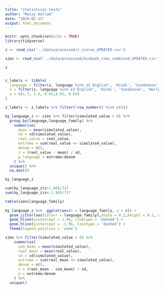 ```yaml
---
title: "statistical-tests"
author: "Maisy Hallam"
date: "2024-02-13"
output: html_document
---
```


```r
knitr::opts_chunk$set(echo = TRUE)
library(tidyverse)
```


```r
z <- read_csv('../data/processed/z_scores_UPDATED.csv')

sims <- read_csv('../data/processed/kinbank_sims_combined_UPDATED.csv')

z


z_labels <- tibble(
  language = filter(z, language %in% c('English', 'Hindi', 'Sundanese', 'Warlpiri'))$language,
  z = filter(z, language %in% c('English', 'Hindi', 'Sundanese', 'Warlpiri'))$zscore,
  x = c(1.7, 1.6, 0.65,0.65, 0.65)
)

z_labels <- z_labels %>% filter(!row_number() %in% c(4))
```

```r
by_language_z <- sims %>% filter(simulated_value > 0) %>%
  group_by(language,language_family) %>%
    summarise(
      mean = mean(simulated_value),
      sd = sd(simulated_value),
      real_value = real_value,
      extreme = sum(real_value <= simulated_value),
      denom = n(),
      z = (real_value - mean) / sd,
      p_language = extreme/denom
    ) %>%
  unique() %>%
  na.omit()

by_language_z

sum(by_language_z$z>1.96)/717
sum(by_language_z$z<-1.96)/717

table(sims$language_family)
  
by_language_z %>%  ggplot(aes(x = language_family, y = z)) +
  geom_jitter(aes(colour = language_family),alpha = 0.2,height = 0.1, width = 0.1) +
  geom_hline(yintercept = 1.96, linetype = 'dashed') +
  geom_hline(yintercept = -1.96, linetype = 'dashed') +
  theme(legend.position = 'none')
```

```r
sims %>% filter(simulated_value > 0) %>% 
    summarise(
      sim_mean = mean(simulated_value),
      real_mean = mean(real_value),
      sd = sd(simulated_value),
      extreme = sum(real_mean <= simulated_value),
      denom = n(),
      z = (real_mean - sim_mean) / sd,
      p = extreme/denom
    ) %>%
  unique()
```

